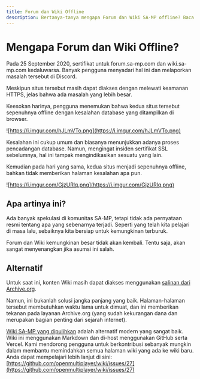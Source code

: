 ```yaml
---
title: Forum dan Wiki Offline
description: Bertanya-tanya mengapa Forum dan Wiki SA-MP offline? Baca ini untuk informasi dan langkah selanjutnya.
---
```


# Mengapa Forum dan Wiki Offline?

Pada 25 September 2020, sertifikat untuk forum.sa-mp.com dan wiki.sa-mp.com kedaluwarsa. Banyak pengguna menyadari hal ini dan melaporkan masalah tersebut di Discord.

Meskipun situs tersebut masih dapat diakses dengan melewati keamanan HTTPS, jelas bahwa ada masalah yang lebih besar.

Keesokan harinya, pengguna menemukan bahwa kedua situs tersebut sepenuhnya offline dengan kesalahan database yang ditampilkan di browser.

![https://i.imgur.com/hJLmVTo.png](https://i.imgur.com/hJLmVTo.png)

Kesalahan ini cukup umum dan biasanya menunjukkan adanya proses pencadangan database. Namun, mengingat insiden sertifikat SSL sebelumnya, hal ini tampak mengindikasikan sesuatu yang lain.

Kemudian pada hari yang sama, kedua situs menjadi sepenuhnya offline, bahkan tidak memberikan halaman kesalahan apa pun.

![https://i.imgur.com/GjzURlq.png](https://i.imgur.com/GjzURlq.png)

## Apa artinya ini?

Ada banyak spekulasi di komunitas SA-MP, tetapi tidak ada pernyataan resmi tentang apa yang sebenarnya terjadi. Seperti yang telah kita pelajari di masa lalu, sebaiknya kita bersiap untuk kemungkinan terburuk.

Forum dan Wiki kemungkinan besar tidak akan kembali. Tentu saja, akan sangat menyenangkan jika asumsi ini salah.

## Alternatif

Untuk saat ini, konten Wiki masih dapat diakses menggunakan [salinan dari Archive.org](http://web-old.archive.org/web/20200314132548/https://wiki.sa-mp.com/wiki/Main_Page).

Namun, ini bukanlah solusi jangka panjang yang baik. Halaman-halaman tersebut membutuhkan waktu lama untuk dimuat, dan ini memberikan tekanan pada layanan Archive.org (yang sudah kekurangan dana dan merupakan bagian penting dari sejarah internet).

[Wiki SA-MP yang dipulihkan](/docs) adalah alternatif modern yang sangat baik. Wiki ini menggunakan Markdown dan di-host menggunakan GitHub serta Vercel. Kami mendorong pengguna untuk berkontribusi sebanyak mungkin dalam membantu memindahkan semua halaman wiki yang ada ke wiki baru. Anda dapat mempelajari lebih lanjut di sini: [https://github.com/openmultiplayer/wiki/issues/27](https://github.com/openmultiplayer/wiki/issues/27)
